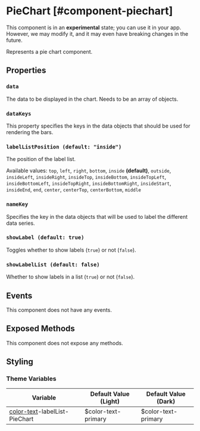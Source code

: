 
# PieChart [#component-piechart]

<Callout type="warning" emoji="📔">This component is in an **experimental** state; you can use it in your app. However, we may modify it, and it may even have breaking changes in the future.</Callout>

Represents a pie chart component.

## Properties

### `data`

The data to be displayed in the chart. Needs to be an array of objects.

### `dataKeys`

This property specifies the keys in the data objects that should be used for rendering the bars.

### `labelListPosition (default: "inside")`

The position of the label list.

Available values: `top`, `left`, `right`, `bottom`, `inside` **(default)**, `outside`, `insideLeft`, `insideRight`, `insideTop`, `insideBottom`, `insideTopLeft`, `insideBottomLeft`, `insideTopRight`, `insideBottomRight`, `insideStart`, `insideEnd`, `end`, `center`, `centerTop`, `centerBottom`, `middle`

### `nameKey`

Specifies the key in the data objects that will be used to label the different data series.

### `showLabel (default: true)`

Toggles whether to show labels (`true`) or not (`false`).

### `showLabelList (default: false)`

Whether to show labels in a list (`true`) or not (`false`).

## Events

This component does not have any events.

## Exposed Methods

This component does not expose any methods.

## Styling

### Theme Variables

| Variable | Default Value (Light) | Default Value (Dark) |
| --- | --- | --- |
| [color-text](../styles-and-themes/common-units/#color)-labelList-PieChart | $color-text-primary | $color-text-primary |
